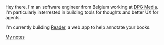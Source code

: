 
<NameTransition />

Hey there, I'm an software engineer from Belgium working at [DPG Media](https://www.dpgmediagroup.com/). I'm particularly interrested in building tools for thoughts and better UX for agents.

I'm currently building [Reader](https://github.com/rurangiza/reader), a web app to help annotate your books.

[My notes](/notes)

<Footer />